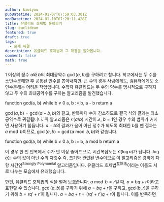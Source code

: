 ```yaml
---
author: kiwiyou
pubDatetime: 2024-01-07T07:59:03.301Z
modDatetime: 2024-01-10T07:20:11.428Z
title: 유클리드 호제법 톺아보기
slug: euclidean
featured: true
draft: true
tags:
  - 문제 해결
description: 유클리드 호제법과 그 확장을 알아봅니다.
comment: false
math: true
---
```



$1$ 이상의 정수 $a$와 $b$의 최대공약수 $\gcd(a, b)$를 구하려고 합니다. 학교에서는 두 수를 소인수분해한 후 공통된 인수를 뽑아내지만, 큰 수의 경우 사람에게도, 컴퓨터에게도 소인수분해는 어려운 작업입니다.
수학자 유클리드는 두 수의 약수를 명시적으로 구하지 않고 두 수의 최대공약수를 구하는 알고리즘을 발견했습니다.

<Function>
  <Line>
    <Keyword>function</Keyword> gcd(a, b)
  </Line>
  <Scope>
    <Line>
      <Keyword>while</Keyword> b &ne; 0
    </Line>
    <Scope>
      <Line>a, b := b, a - b</Line>
    </Scope>
    <Line>
      <Keyword>return</Keyword> a
    </Line>
  </Scope>
</Function>

$\gcd(a, b) = \gcd(a - b, b)$와 같고, 반복마다 수가 감소하므로 결국 식의 결과는 최소공약수로 귀결됩니다.
위 알고리즘은 $\mathcal{O}(a/b)$ 시간이고, $b = 1$인 경우 수의 범위가 커지면 사용하기 힘듭니다.
$a - b$의 결과가 음이 아닌 정수가 되도록 최대한 $b$를 뺀 결과는 $a \bmod b$이므로, $\gcd(a, b) = \gcd(a \bmod b, b)$와 같습니다.

<Function>
  <Line>
    <Keyword>function</Keyword> gcd(a, b)
  </Line>
  <Scope>
    <Line>
      <Keyword>while</Keyword> b &ne; 0
    </Line>
    <Scope>
      <Line>
        a, b := b, a <Keyword>mod</Keyword> b
      </Line>
    </Scope>
    <Line>
      <Keyword>return</Keyword> a
    </Line>
  </Scope>
</Function>

이 경우 한 번 반복에서 수가 반 이상 줄어드므로, 시간복잡도는 $\mathcal{O}(\log a)$가 됩니다.
$\log a$는 수의 값이 아닌 수의 자릿수 즉, 크기와 관련된 변수이므로 이 알고리즘은 강하게 다항 시간인<sup>Strongly Polynomial</sup> 알고리즘입니다.
유클리드 호제법<sup>互除法</sup>이라는 이름도 서로 나누는 모습에서 유래했습니다.

한편, 유클리드 호제법의 식을 펼쳐 보겠습니다.
$a \bmod b = r$일 때, $a = bq + r$이라고 표현할 수 있습니다.
$\gcd(a, b)$를 구하기 위해 $a = bq + r$을 구하고, $\gcd(b, r)$을 구하기 위해 $b = rq' + r'$이 됩니다.
$a = bq + r = (rq' + r')q + r$이 됩니다. 이를 반족하면
